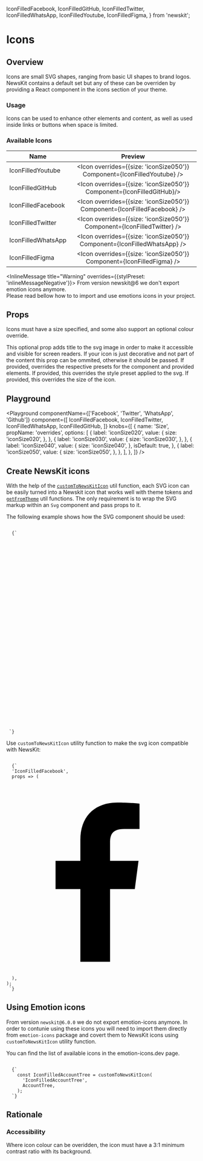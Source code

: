 
  IconFilledFacebook,
  IconFilledGitHub,
  IconFilledTwitter,
  IconFilledWhatsApp,
  IconFilledYoutube,
  IconFilledFigma,
} from 'newskit';


# Icons

## Overview

Icons are small SVG shapes, ranging from basic UI shapes to brand logos. NewsKit contains a default set but any of these can be overriden by providing a React component in the icons section of your theme.

### Usage

Icons can be used to enhance other elements and content, as well as used inside links or buttons when space is limited.

### Available Icons

| Name                   |                        Preview
| ---------------------- | :---------------------------------------------------------------------------: |
| IconFilledYoutube      |   <Icon overrides={{size: 'iconSize050'}} Component={IconFilledYoutube} />    |
| IconFilledGitHub       |   <Icon overrides={{size: 'iconSize050'}} Component={IconFilledGitHub}/>      |
| IconFilledFacebook     |   <Icon overrides={{size: 'iconSize050'}} Component={IconFilledFacebook} />   |
| IconFilledTwitter      |   <Icon overrides={{size: 'iconSize050'}} Component={IconFilledTwitter} />    |
| IconFilledWhatsApp     |   <Icon overrides={{size: 'iconSize050'}} Component={IconFilledWhatsApp} />   |
| IconFilledFigma        |   <Icon overrides={{size: 'iconSize050'}} Component={IconFilledFigma} />      |

<InlineMessage title="Warning" overrides={{stylPreset: 'inlineMessageNegative'}}>
  From version newskit@6 we don't export emotion icons anymore.<br /> Please read bellow how to to import and use emotions icons in your project.
</InlineMessage>

## Props

Icons must have a size specified, and some also support an optional colour override.

<LegacyBlock marginTop="sizing040">
  <Prop name="title" type="string">
    This optional prop adds title to the svg image in order to make it
    accessible and visible for screen readers. If your icon is just decorative
    and not part of the content this prop can be ommited, otherwise it should be
    passed.
  </Prop>
  <Prop name="overrides" type="object">
    If provided, overrides the respective presets for the component and provided
    elements.
    <Prop name="stylePreset" type="MQ<string>">
      If provided, this overrides the style preset applied to the svg.
    </Prop>
    <Prop name="size" type="MQ<string>">
      If provided, this overrides the size of the icon.
    </Prop>
    <CommonLogicalMarginPropsMDX nested />
  </Prop>
</LegacyBlock>

## Playground

<Playground
  componentName={['Facebook', 'Twitter', 'WhatsApp', 'Github']}
  component={[
    IconFilledFacebook,
    IconFilledTwitter,
    IconFilledWhatsApp,
    IconFilledGitHub,
  ]}
  knobs={[
    {
      name: 'Size',
      propName: 'overrides',
      options: [
        {
          label: 'iconSize020',
          value: {
            size: 'iconSize020',
          },
        },
        {
          label: 'iconSize030',
          value: {
            size: 'iconSize030',
          },
        },
        {
          label: 'iconSize040',
          value: {
            size: 'iconSize040',
          },
          isDefault: true,
        },
        {
          label: 'iconSize050',
          value: {
            size: 'iconSize050',
          },
        },
      ],
    },
  ]}
/>

## Create NewsKit icons

With the help of the <a href="/components/utils/custom-to-newskit-icon">`customToNewsKitIcon`</a> util function, each SVG icon can be easily turned into a Newskit icon that works well
with theme tokens and <a href="/components/utils/get-from-theme">`getFromTheme`</a> util functions. The only requirement is to wrap the SVG markup within an `Svg` component and pass props to it.

The following example shows how the SVG component should be used:

<Code>
  {`
  <Svg {...props} viewBox="0 0 429 422">
    <g fill="none" fillRule="evenodd" transform="translate(-77.000000, -1738.000000) translate(77.000000, 1738.500000)">
      <circle cx="250.5" cy="242.5" r="178" style="mix-blend-mode:multiply"/>
      <circle cx="195" cy="195" r="195" style="mix-blend-mode:multiply"/>
    </g>
  </Svg>
 `}
</Code>

Use `customToNewsKitIcon` utility function to make the svg icon compatible with NewsKit:

<Code>
  {`
  'IconFilledFacebook',
  props => (
    <Svg {...props} viewBox="0 0 24 24">
      <path
        fillRule="nonzero"
        d="M13.0784931,22.2595724 L13.0784931,13.1365112 L16.2002321,13.1365112 L16.6676019,9.5811424 L13.0784931,9.5811424 L13.0784931,7.31114568 C13.0784931,6.28180493 13.3699223,5.58025387 14.8748197,5.58025387 L16.7941176,5.57938466 L16.7941176,2.39951562 C16.4620261,2.35634473 15.3227937,2.25957241 13.9973813,2.25957241 C11.2301818,2.25957241 9.33569472,3.916388 9.33569472,6.9592112 L9.33569472,9.58123898 L6.20588235,9.58123898 L6.20588235,13.1366078 L9.33559627,13.1366078 L9.33559627,22.2595724 L13.0784931,22.2595724 Z"
      />
    </Svg>
  ),
);
 `}
</Code>

## Using Emotion icons

From version `newskit@6.0.0` we do not export emotion-icons anymore. In order to contunie using these icons you will need to import them directly from `emotion-icons` package and covert them to NewsKit icons using `customToNewsKitIcon` utility function. 

You can find the list of available icons in the <Link href="https://emotion-icons.dev/" target="_blank">emotion-icons.dev</Link> page.

<Code>
  {`
    const IconFilledAccountTree = customToNewsKitIcon(
      'IconFilledAccountTree',
      AccountTree,
    );
  `}
</Code>


## Rationale

### Accessibility

Where icon colour can be overidden, the icon must have a 3:1 minimum contrast ratio with its background.
